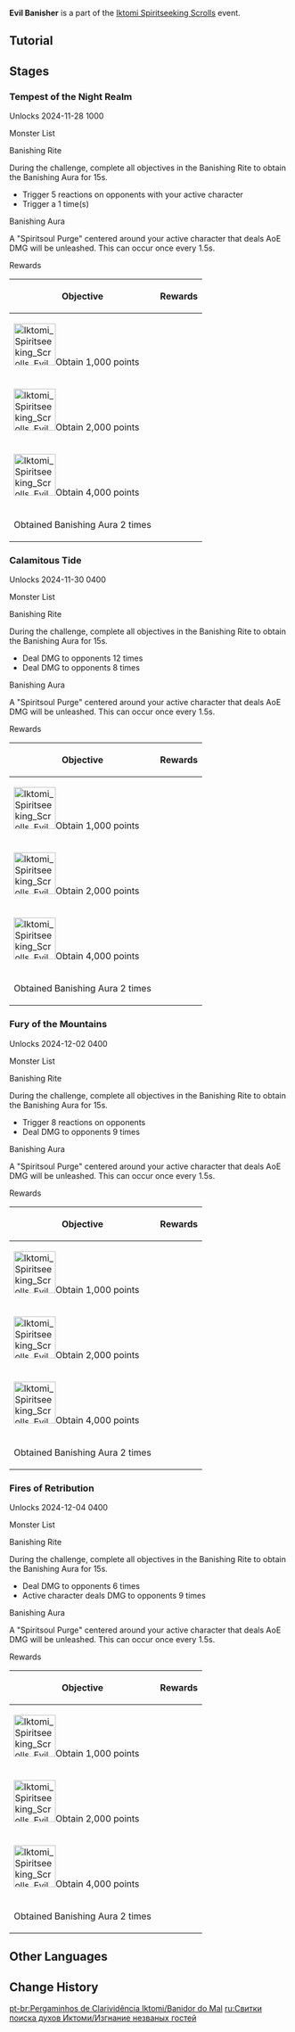 {{Event Tabs
|subpage1 = Search for Lost Spirits
|subpage2 = Evil Banisher
|subpage3 = Restoring Fragmented Records
}}
{{Event
|name              = Evil Banisher
|image             = Evil Banisher.png
|type              = In-Game
|group             = Sub
|time_known        = yes
|time_start        = 2024-11-28 10:00:00
|time_end          = 2024-12-16 03:59:59
}}
'''Evil Banisher''' is a part of the [[Iktomi Spiritseeking Scrolls]] event.

==Tutorial==
{{Tutorial
|image1   = Tutorial Iktomi Spiritseeking Scrolls Evil Banisher 1.png
|text1    = In "Evil Banisher" challenges, completing all Banishing Rite objectives will award you with Banishing Aura, dealing AoE DMG to opponents.
|image2   = Tutorial Iktomi Spiritseeking Scrolls Evil Banisher 2.png
|text2    = While Banishing Aura is active, you will not be able to accumulate progress toward Banishing Rites. Once the blessing expires, you can continue completing objectives and once again obtain Banishing Aura.
}}

==Stages==
{{Description|The search for Spirits seems to have attracted many uninvited guests. For safety's sake, perhaps it's better to get rid of these villains as soon as possible...|Map Marker Description}}

===Tempest of the Night Realm===
{{Description|Deep from within the Night Realm, a howling storm answers when summoned. In accordance with the pact by which it is bound, it will assist in the banishment of evil intruders.}}
Unlocks 2024-11-28 10{{Colon}}00

;Monster List
{{Card List|delim=;|type=Enemy|show_caption=1|Ruin Guard; Anemo Hilichurl Rogue; Koholasaurus; Tepetlisaurus; Yumkasaurus; Flowing Blade Skirmisher; Swiftstep Armed Courier; Forged Sand Shieldbreaker; Construction Specialist Mek - Pneuma}}

;Banishing Rite
During the challenge, complete all objectives in the Banishing Rite to obtain the Banishing Aura for 15s.
* Trigger 5 {{Color|menu|Swirl}} reactions on opponents with your active character
* Trigger a {{Color|menu|Nightsoul Burst}} 1 time(s)

;Banishing Aura
A "Spiritsoul Purge" centered around your active character that deals AoE DMG will be unleashed. This can occur once every 1.5s.

;Rewards
{|class="article-table"
!Objective
!Rewards
|-
|[[File:Iktomi Spiritseeking Scrolls Evil Banisher Medal 1.png|75px]]Obtain 1,000 points
|{{Card List|delim=;|Primogem*50;Incense Ashcrystals*80;Guide to Contention*3}}
|-
|[[File:Iktomi Spiritseeking Scrolls Evil Banisher Medal 2.png|75px]]Obtain 2,000 points
|{{Card List|delim=;|Mora*20,000;Guide to Kindling*3;Mystic Enhancement Ore*5}}
|-
|[[File:Iktomi Spiritseeking Scrolls Evil Banisher Medal 3.png|75px]]Obtain 4,000 points
|{{Card List|delim=;|Mora*20,000;Guide to Conflict*3;Mystic Enhancement Ore*5}}
|-
|Obtained Banishing Aura 2 times
|{{Card List|delim=;|Mora*20,000;Sanctifying Unction*3;Mystic Enhancement Ore*5}}
|}

===Calamitous Tide===
{{Description|For most, the destructive power of the raging tide is pure calamity. But for some, it is also a force to be harnessed. If you can do so effectively, you may yet be able to channel its extraordinary power.}}
Unlocks 2024-11-30 04{{Colon}}00

;Monster List
{{Card List|delim=;|type=Enemy|show_caption=1|Large Shatterstone Breacher Primus; Large Overgrown Breacher Primus; Shatterstone Breacher Primus; Overgrown Breacher Primus; Ruin Cruiser; Ruin Scout; Fluid Avatar of Lava; Large Electro Slime; Flowing Blade Harpoon-Thrower; Flowing Blade Grease-Saw; Geological Survey Mek - Pneuma; Recon Log Mek - Pneuma}}

;Banishing Rite
During the challenge, complete all objectives in the Banishing Rite to obtain the Banishing Aura for 15s.
* Deal {{Hydro}} DMG to opponents 12 times
* Deal {{Color|menu|Charged Attack}} DMG to opponents 8 times

;Banishing Aura
A "Spiritsoul Purge" centered around your active character that deals AoE DMG will be unleashed. This can occur once every 1.5s.

;Rewards
{|class="article-table"
!Objective
!Rewards
|-
|[[File:Iktomi Spiritseeking Scrolls Evil Banisher Medal 1.png|75px]]Obtain 1,000 points
|{{Card List|delim=;|Primogem*50;Incense Ashcrystals*80;Guide to Kindling*3}}
|-
|[[File:Iktomi Spiritseeking Scrolls Evil Banisher Medal 2.png|75px]]Obtain 2,000 points
|{{Card List|delim=;|Mora*20,000;Guide to Conflict*3;Mystic Enhancement Ore*5}}
|-
|[[File:Iktomi Spiritseeking Scrolls Evil Banisher Medal 3.png|75px]]Obtain 4,000 points
|{{Card List|delim=;|Mora*20,000;Guide to Contention*3;Mystic Enhancement Ore*5}}
|-
|Obtained Banishing Aura 2 times
|{{Card List|delim=;|Mora*20,000;Sanctifying Unction*3;Mystic Enhancement Ore*5}}
|}

===Fury of the Mountains===
{{Description|The mountain rocks are rumbling with rage. Unleash their power to deliver a crushing blow to your enemies!}}
Unlocks 2024-12-02 04{{Colon}}00

;Monster List
{{Card List|delim=;|type=Enemy|show_caption=1|Ruin Drake: Earthguard; Praetorian Golem; Geovishap; Large Pyro Slime; Large Hydro Slime; Large Electro Slime; Hilichurl Fighter; Rock Shield Hilichurl Guard; Hilichurl Berserker}}

;Banishing Rite
During the challenge, complete all objectives in the Banishing Rite to obtain the Banishing Aura for 15s.
* Trigger 8 {{Color|menu|Crystallize}} reactions on opponents
* Deal {{Color|menu|Elemental Skill}} DMG to opponents 9 times

;Banishing Aura
A "Spiritsoul Purge" centered around your active character that deals AoE DMG will be unleashed. This can occur once every 1.5s.

;Rewards
{|class="article-table"
!Objective
!Rewards
|-
|[[File:Iktomi Spiritseeking Scrolls Evil Banisher Medal 1.png|75px]]Obtain 1,000 points
|{{Card List|delim=;|Primogem*50;Incense Ashcrystals*80;Guide to Contention*3}}
|-
|[[File:Iktomi Spiritseeking Scrolls Evil Banisher Medal 2.png|75px]]Obtain 2,000 points
|{{Card List|delim=;|Mora*20,000;Guide to Conflict*3;Mystic Enhancement Ore*5}}
|-
|[[File:Iktomi Spiritseeking Scrolls Evil Banisher Medal 3.png|75px]]Obtain 4,000 points
|{{Card List|delim=;|Mora*20,000;Guide to Kindling*3;Mystic Enhancement Ore*5}}
|-
|Obtained Banishing Aura 2 times
|{{Card List|delim=;|Mora*20,000;Sanctifying Unction*3;Mystic Enhancement Ore*5}}
|}

===Fires of Retribution===
{{Description|When it comes to purifying filth, there's nothing quite like the power of sacred flames. Use their searing heat to crush your enemies like burnt-out charcoal!}}
Unlocks 2024-12-04 04{{Colon}}00

;Monster List
{{Card List|delim=;|type=Enemy|show_caption=1|Ruin Drake: Skywatch; Eroding Avatar of Lava; Tainted Water-Spouting Phantasm; Hydro Mimic Boar; Hydro Mimic Squirrel; Hydro Mimic Crane; Treasure Hoarders: Pyro Potioneer; Treasure Hoarders: Electro Potioneer}}

;Banishing Rite
During the challenge, complete all objectives in the Banishing Rite to obtain the Banishing Aura for 15s.
* Deal {{Color|help|Charged Attack}} DMG to opponents 6 times
* Active character deals {{Pyro}} DMG to opponents 9 times

;Banishing Aura
A "Spiritsoul Purge" centered around your active character that deals AoE DMG will be unleashed. This can occur once every 1.5s.

;Rewards
{|class="article-table"
!Objective
!Rewards
|-
|[[File:Iktomi Spiritseeking Scrolls Evil Banisher Medal 1.png|75px]]Obtain 1,000 points
|{{Card List|delim=;|Primogem*50;Incense Ashcrystals*80;Guide to Conflict*3}}
|-
|[[File:Iktomi Spiritseeking Scrolls Evil Banisher Medal 2.png|75px]]Obtain 2,000 points
|{{Card List|delim=;|Mora*20,000;Guide to Contention*3;Mystic Enhancement Ore*5}}
|-
|[[File:Iktomi Spiritseeking Scrolls Evil Banisher Medal 3.png|75px]]Obtain 4,000 points
|{{Card List|delim=;|Mora*20,000;Guide to Kindling*3;Mystic Enhancement Ore*5}}
|-
|Obtained Banishing Aura 2 times
|{{Card List|delim=;|Mora*20,000;Sanctifying Unction*3;Mystic Enhancement Ore*5}}
|}

==Other Languages==
{{Other Languages
|en       = Evil Banisher
|zhs      = 斥逐与驱散恶客
|zhs_rm   = 
|zht      = 斥逐與驅散惡客
|zht_rm   = 
|zh_tl    = 
|ja       = イビル・バニッシュ
|ja_rm    = 
|ja_tl    = 
|ko       = 불청객 퇴치
|ko_tl    = 
|es       = Expulsión y disipación de villanos
|es_tl    = Villain Expulsion and Dissipation
|fr       = Expiation du malin
|fr_tl    = Expiation of Evil
|ru       = Изгнание незваных гостей
|ru_tl    = 
|th       = ปัดเป่าปีศาจ
|th_rm    = 
|th_tl    = 
|vi       = Đẩy Lùi Cái Ác
|vi_tl    = 
|de       = Bannung des Bösen
|de_tl    = 
|id       = Pengusir Kejahatan
|id_tl    = Evil Banisher
|pt       = Banidor do Mal
|pt_tl    = 
|tr       = İblis Kovan
|tr_tl    = 
|it       = Scacciamaligno
|it_tl    = 
}}

==Change History==
{{Change History|5.2}}

[[pt-br:Pergaminhos de Clarividência Iktomi/Banidor do Mal]]
[[ru:Свитки поиска духов Иктоми/Изгнание незваных гостей]]